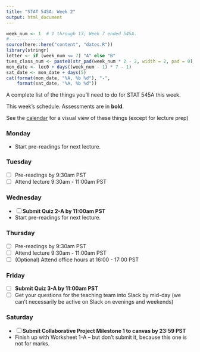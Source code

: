 ```yaml
---
title: "STAT 545A: Week 2"
output: html_document
---
```


```r
week_num <- 1  # 1 through 13; Week 7 ended 545A.
#-------------
source(here::here("content", "dates.R"))
library(stringr)
letter <- if (week_num <= 7) "A" else "B"
tues_class_num <- paste0(str_pad(week_num * 2 - 2, width = 2, pad = 0), letter)
mon_date <- lec0 + days((week_num - 1) * 7 - 1)
sat_date <- mon_date + days(5)
cat(format(mon_date, "%A, %b %d"), "-", 
    format(sat_date, "%A, %b %d"))
```

A complete list of the things you'll need to do for STAT 545A this week.

This week's schedule. Assessments are in __bold__. 

See the [calendar](https://stat545.stat.ubc.ca/calendar) for a visual view of these things (except for lecture prep)

### Monday

- Start pre-readings for next lecture. 

### Tuesday

- [ ] Pre-readings by 9:30am PST
- [ ] Attend lecture 9:30am - 11:00am PST

### Wednesday

- [ ] __Submit Quiz 2-A by 11:00am PST__
- Start pre-readings for next lecture.

### Thursday

- [ ] Pre-readings by 9:30am PST
- [ ] Attend lecture 9:30am - 11:00am PST
- [ ] (Optional) Attend office hours at 16:00 - 17:00 PST

### Friday

- [ ] __Submit Quiz 3-A by 11:00am PST__
- [ ] Get your questions for the teaching team into Slack by mid-day (we can't necessarily be active on Slack on evenings and weekends)

### Saturday

- [ ] **Submit Collaborative Project Milestone 1 to canvas by 23:59 PST**
- Finish up with Worksheet 1-A -- but don't submit it, because this one is not for marks.
